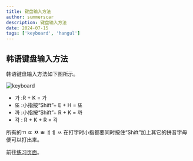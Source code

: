 ```yaml
---
title: 键盘输入方法
author: summerscar
description: 键盘输入方法
date: 2024-07-15
tags: ['keyboard', 'hangul']
---
```


## 韩语键盘输入方法

韩语键盘输入方法如下图所示。

![keyboard](/doc-img/keyboard.jpg)

* 가 :R + K = 가
* 또 :小指按“Shift”+ E + H = 또
* 까 :小指按“Shift”+ R + K = 까
* 각 : R + K + R = 각

所有的ㄲ ㄸ ㅉ ㅃ ㅒㅖ ㅆ 在打字时小指都要同时按住“Shift”加上其它的拼音字母便可以打出来。

前往[练习页面](/)。
